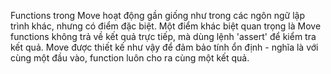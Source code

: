 Functions trong Move hoạt động gần giống như trong các ngôn ngữ lập trình khác, nhưng có điểm đặc biệt. Một điểm khác biệt quan trọng là Move functions không trả về kết quả trực tiếp, mà dùng lệnh 'assert' để kiểm tra kết quả. Move được thiết kế như vậy để đảm bảo tính ổn định - nghĩa là với cùng một đầu vào, function luôn cho ra cùng một kết quả.

